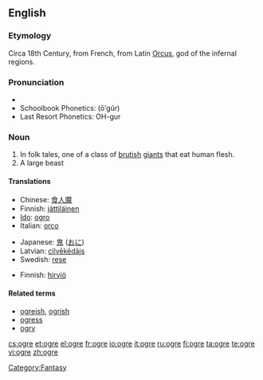 {{also|Ogre}}
==English==

===Etymology===
Circa 18th Century, from French, from Latin [[Orcus]], god of the infernal regions.

===Pronunciation===
* {{IPA|/ˈo.ɡɝ/}}
* Schoolbook Phonetics: (ōʹgûr)
* Last Resort Phonetics: OH-gur
*: {{rhymes|əʊɡə(r)}}
{{wikipedia}}

===Noun===
{{en-noun}}

# In folk tales, one of a class of [[brutish]] [[giant]]s that eat human flesh.
# A large beast

====Translations====
{{trans-top|brutish giant}}
* Chinese: [[食人魔]]
* Finnish: [[jättiläinen]]
* [[Ido]]: [[ogro]]
* Italian: [[orco]] {{m}}
{{trans-mid}}
* Japanese: [[鬼]] ([[おに]])
* Latvian: [[cilvēkēdājs]]
* Swedish: [[rese]]
{{trans-bottom}}

{{trans-top|large beast}}
* Finnish: [[hirviö]]
{{trans-mid}}
{{trans-bottom}}

====Related terms====
* [[ogreish]], [[ogrish]]
* [[ogress]]
* [[ogry]]

[[Category:Fantasy]]

[[cs:ogre]]
[[et:ogre]]
[[el:ogre]]
[[fr:ogre]]
[[io:ogre]]
[[it:ogre]]
[[ru:ogre]]
[[fi:ogre]]
[[ta:ogre]]
[[te:ogre]]
[[vi:ogre]]
[[zh:ogre]]
